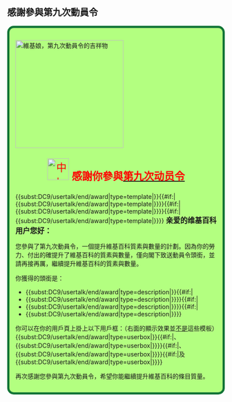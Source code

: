 == 感謝參與第九次動員令 ==
<div style="border: 5px solid #127436; background: rgb(179, 255, 128); padding: 1em; -moz-border-radius: 15px; -webkit-border-radius: 15px; border-radius: 15px;">
[[File:Wikipe-tan_do_not.png|250px|right|維基娘，第九次動員令的吉祥物]]
<font style="font-size: 170%; " ><center><font color=red>[[File:Wikipedia-logo-v2-zh.svg|50px|中文维基百科]] '''感謝你參與[[Wikipedia:动员令/第九次动员令|<font color=red>第九次动员令</font>]]'''</center></font></font>

{{<includeonly>subst:</includeonly>DC9/usertalk/end/award|type=template|{{{1|}}}}}{{#if:{{{2|}}}|
{{<includeonly>subst:</includeonly>DC9/usertalk/end/award|type=template|{{{2|}}}}}}}{{#if:{{{3|}}}|
{{<includeonly>subst:</includeonly>DC9/usertalk/end/award|type=template|{{{3|}}}}}}}{{#if:{{{4|}}}|
{{<includeonly>subst:</includeonly>DC9/usertalk/end/award|type=template|{{{4|}}}}}}}
<big>'''亲爱的维基百科用户{{PAGENAME}}您好：'''</big>

'''<big>{{color|blue|感謝}}</big>'''您參與了第九次動員令，一個提升維基百科質素與數量的計劃。因為你的勞力、付出的確提升了維基百科的質素與數量，僅向閣下致送動員令頭銜，並請再接再厲，繼續提升維基百科的質素與數量。

你獲得的頭銜是：
* {{<includeonly>subst:</includeonly>DC9/usertalk/end/award|type=description|{{{1|}}}}}{{#if:{{{2|}}}|
* {{<includeonly>subst:</includeonly>DC9/usertalk/end/award|type=description|{{{2|}}}}}}}{{#if:{{{3|}}}|
* {{<includeonly>subst:</includeonly>DC9/usertalk/end/award|type=description|{{{3|}}}}}}}{{#if:{{{4|}}}|
* {{<includeonly>subst:</includeonly>DC9/usertalk/end/award|type=description|{{{4|}}}}}}}
你可以在你的用戶頁上掛上以下用戶框：（右面的顯示效果並<u>不是</u>這些模板）{{<includeonly>subst:</includeonly>DC9/usertalk/end/award|type=userbox|{{{1|}}}}}{{#if:{{{2|}}}|、{{<includeonly>subst:</includeonly>DC9/usertalk/end/award|type=userbox|{{{2|}}}}}}}{{#if:{{{3|}}}|、{{<includeonly>subst:</includeonly>DC9/usertalk/end/award|type=userbox|{{{3|}}}}}}}{{#if:{{{4|}}}|及{{<includeonly>subst:</includeonly>DC9/usertalk/end/award|type=userbox|{{{4|}}}}}}}

再次感謝您參與第九次動員令，希望你能繼續提升維基百科的條目質量。
<!--

<div align="right">向你致送頭銜的主持人是：{{{sign|~~<includeonly></includeonly>~~}}}{{#if:{{{sign|}}}|~<includeonly></includeonly>~~<includeonly></includeonly>~~}}</div>--></div>